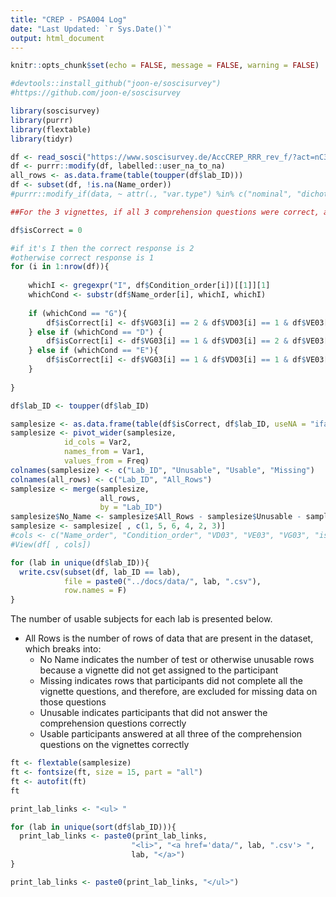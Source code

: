 ```yaml
---
title: "CREP - PSA004 Log"
date: "Last Updated: `r Sys.Date()`"
output: html_document
---
```


```r
knitr::opts_chunk$set(echo = FALSE, message = FALSE, warning = FALSE)
```

```r
#devtools::install_github("joon-e/soscisurvey")
#https://github.com/joon-e/soscisurvey

library(soscisurvey)
library(purrr)
library(flextable)
library(tidyr)

df <- read_sosci("https://www.soscisurvey.de/AccCREP_RRR_rev_f/?act=nC3iqEvRkDO5HJyTJhPJCm41")
df <- purrr::modify(df, labelled::user_na_to_na)
all_rows <- as.data.frame(table(toupper(df$lab_ID)))
df <- subset(df, !is.na(Name_order))
#purrr::modify_if(data, ~ attr(., "var.type") %in% c("nominal", "dichotomous"), labelled::to_factor)
```

```r
##For the 3 vignettes, if all 3 comprehension questions were correct, a 1 is saved into a string variable names UR01_01 (otherwise it remains empty)

df$isCorrect = 0

#if it's I then the correct response is 2
#otherwise correct response is 1 
for (i in 1:nrow(df)){
    
    whichI <- gregexpr("I", df$Condition_order[i])[[1]][1]
    whichCond <- substr(df$Name_order[i], whichI, whichI)
    
    if (whichCond == "G"){
        df$isCorrect[i] <- df$VG03[i] == 2 & df$VD03[i] == 1 & df$VE03[i] == 1
    } else if (whichCond == "D") {
        df$isCorrect[i] <- df$VG03[i] == 1 & df$VD03[i] == 2 & df$VE03[i] == 1
    } else if (whichCond == "E"){
        df$isCorrect[i] <- df$VG03[i] == 1 & df$VD03[i] == 1 & df$VE03[i] == 2
    }
    
}

df$lab_ID <- toupper(df$lab_ID)

samplesize <- as.data.frame(table(df$isCorrect, df$lab_ID, useNA = "ifany"))
samplesize <- pivot_wider(samplesize,
            id_cols = Var2,
            names_from = Var1,
            values_from = Freq)
colnames(samplesize) <- c("Lab_ID", "Unusable", "Usable", "Missing")
colnames(all_rows) <- c("Lab_ID", "All_Rows")
samplesize <- merge(samplesize, 
                    all_rows,
                    by = "Lab_ID")
samplesize$No_Name <- samplesize$All_Rows - samplesize$Unusable - samplesize$Usable - samplesize$Missing
samplesize <- samplesize[ , c(1, 5, 6, 4, 2, 3)]
#cols <- c("Name_order", "Condition_order", "VD03", "VE03", "VG03", "isCorrect")
#View(df[ , cols])
```

```r
for (lab in unique(df$lab_ID)){
  write.csv(subset(df, lab_ID == lab), 
            file = paste0("../docs/data/", lab, ".csv"), 
            row.names = F)
}
```

The number of usable subjects for each lab is presented below.

- All Rows is the number of rows of data that are present in the dataset, which breaks into:
  - No Name indicates the number of test or otherwise unusable rows because a vignette did not get assigned to the participant
  - Missing indicates rows that participants did not complete all the vignette questions, and therefore, are excluded for missing data on those questions
  - Unusable indicates participants that did not answer the comprehension questions correctly
  - Usable participants answered at all three of the comprehension questions on the vignettes correctly

```r
ft <- flextable(samplesize)
ft <- fontsize(ft, size = 15, part = "all")
ft <- autofit(ft)
ft
```

```r
print_lab_links <- "<ul> "

for (lab in unique(sort(df$lab_ID))){
  print_lab_links <- paste0(print_lab_links, 
                           "<li>", "<a href='data/", lab, ".csv'> ",
                           lab, "</a>")
}

print_lab_links <- paste0(print_lab_links, "</ul>")
```